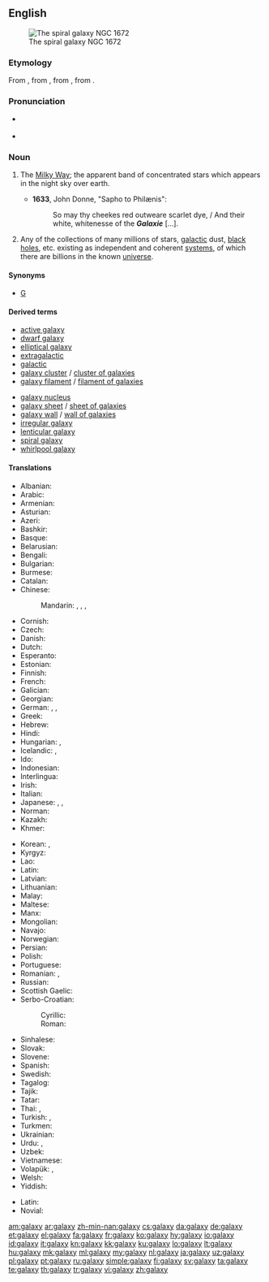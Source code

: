 {{slim-wikipedia}}

==English==
[[Image:NGC 1672 HST.jpg|thumb|The spiral galaxy NGC 1672]]

===Etymology===
From {{etyl|fro|en}} {{term|galaxie|lang=fro}}, from {{etyl|la|en}} {{term|galaxias|lang=la}}, from {{etyl|grc|en}} {{term|γαλαξίας||Milky Way|tr=galaxías|lang=grc|sc=polytonic}}, from {{term|γάλα||milk|tr=gala|lang=grc|sc=polytonic}}.

===Pronunciation===
* {{a|UK}} {{IPA|/ˈɡaləksi/|lang=en}}
* {{a|US}} {{IPA|/ˈɡæləksi/|lang=en}}

===Noun===
{{en-noun|galaxies}}

# {{context|now|_|rare|lang=en}} The [[Milky Way]]; the apparent band of concentrated stars which appears in the night sky over earth. {{defdate|from 14th c.}}
#* '''1633''', John Donne, "Sapho to Philænis":
#*: So may thy cheekes red outweare scarlet dye, / And their white, whitenesse of the '''''Galaxie''''' [...].
# {{context|galaxy|lang=en}} Any of the collections of many millions of stars, [[galactic]] dust, [[black hole]]s, etc. existing as independent and coherent [[system]]s, of which there are billions in the known [[universe]]. {{defdate|from 19th c.}}

====Synonyms====
* {{sense|astronomy}} [[G]] {{qualifier|abbreviation}}

====Derived terms====
{{rel-top|Terms derived from ''galaxy'' (noun)}}
* [[active galaxy]]
* [[dwarf galaxy]]
* [[elliptical galaxy]]
* [[extragalactic]]
* [[galactic]]
* [[galaxy cluster]] / [[cluster of galaxies]]
* [[galaxy filament]] / [[filament of galaxies]]
{{rel-mid}}
* [[galaxy nucleus]]
* [[galaxy sheet]] / [[sheet of galaxies]]
* [[galaxy wall]] / [[wall of galaxies]]
* [[irregular galaxy]]
* [[lenticular galaxy]]
* [[spiral galaxy]]
* [[whirlpool galaxy]]
{{rel-bottom}}

====Translations====
{{trans-see|the Milky Way|Milky Way}}

{{trans-top|collection of billions of stars, galactic dust, black holes, etc}}
* Albanian: {{t|sq|galaktikë|f}}
* Arabic: {{t|ar|مَجَرَّة|f}}
* Armenian: {{t|hy|գալակտիկա}}
* Asturian: {{t|ast|galaxa|f}}
* Azeri: {{t|az|qalaktika}}
* Bashkir: {{t|ba|галактика|sc=Cyrl}}
* Basque: {{t+|eu|galaxia}}
* Belarusian: {{t|be|гала́ктыка|f|sc=Cyrl}}
* Bengali: {{t|bn|ছায়াপথ|tr=chayapôth|sc=Beng}}
* Bulgarian: {{t|bg|гала́ктика|f|sc=Cyrl}}
* Burmese: {{t|my|ဂယ်လက်ဆီ|sc=Mymr}}
* Catalan: {{t|ca|galàxia|f}}
* Chinese:
*: Mandarin: {{t+|cmn|恆星系|sc=Hani}}, {{t+|cmn|恒星系|tr=héngxīngxì|sc=Hani}}, {{t|cmn|群星|tr=qúnxīng|sc=Hani}}, {{t+|cmn|星系|tr=xīngxì|sc=Hani}}
* Cornish: {{t|kw|galaksi|m}}
* Czech: {{t+|cs|galaxie|f}}
* Danish: {{t|da|galakse}}
* Dutch: {{t+|nl|sterrenstelsel|n}}
* Esperanto: {{t|eo|galaksio}}
* Estonian: {{t|et|galaktika}}
* Finnish: {{t+|fi|galaksi}}
* French: {{t+|fr|galaxie|f}}
* Galician: {{t|gl|galaxia|f}}
* Georgian: {{t|ka|გალაქტიკა|sc=Geor}}
* German: {{t+|de|Galaxie|f}}, {{t+|de|Galaxis|f}}, {{t+|de|Welteninsel|f}}
* Greek: {{t+|el|γαλαξίας|m}}
* Hebrew: {{t|he|גָּלַקְסְיָה|f|tr=galáksia}}
* Hindi: {{t|hi|गैलेक्सी|sc=Deva}}
* Hungarian: {{t+|hu|galaxis}}, {{t|hu|csillagváros}}
* Icelandic: {{t+|is|stjörnuþoka|f}}, {{t+|is|vetrarbraut|f}}
* Ido: {{t+|io|galaxio}}
* Indonesian: {{t+|id|galaksi}}
* Interlingua: {{t|ia|galaxia}}
* Irish: {{t|ga|réaltra|m}}
* Italian: {{t+|it|galassia|f}}
* Japanese: {{t+|ja|銀河|tr=ぎんが, ginga}}, {{t|ja|銀河系|tr=ぎんがけい, gingakei}}, {{t|ja|星雲|tr=せいうん, seiun}}
* Norman: {{t|nrf|galaxie|f}}
* Kazakh: {{t|kk|галактика|sc=Cyrl}}
* Khmer: {{t|km|កញ្ចុំផ្កាយ|tr=kanh jom pkary|sc=Khmr}}
{{trans-mid}}
* Korean: {{t|ko|은하}}, {{t|ko|은하계}}
* Kyrgyz: {{t|ky|галактика|sc=Cyrl}}
* Lao: {{t+|lo|ກາເລັກຊີ|sc=Laoo}}
* Latin: {{t|la|galaxias|m}}
* Latvian: {{t|lv|galaktika|f}}
* Lithuanian: {{t+|lt|galaktika|f}}
* Malay: {{t|ms|galaksi}}
* Maltese: {{t|mt|galassja|f}}
* Manx: {{t|gv|ard-chruinnaght|f}}
* Mongolian: {{t|mn|галактик|sc=Cyrl}}
* Navajo: {{t|nv|sǫʼ dah shijaaʼ}}
* Norwegian: {{t+|no|galakse|m}}
* Persian: {{t+|fa|کهکشان|tr=kahkašân}}
* Polish: {{t+|pl|galaktyka|f}}
* Portuguese: {{t+|pt|galáxia|f}}
* Romanian: {{t+|ro|galaxie|f}}, {{t|ro|galaxii|f-p}}
* Russian: {{t+|ru|гала́ктика|f}}
* Scottish Gaelic: {{t|gd|Slighe Chlann Uisnich|f}}
* Serbo-Croatian:
*: Cyrillic: {{t|sh|гала̀ксија|f|sc=Cyrl}}
*: Roman: {{t|sh|galàksija|f}}
* Sinhalese: {{t|si|මන්දාකිණි|sc=Sinh}}
* Slovak: {{t|sk|galaxia|f}}
* Slovene: {{t+|sl|galaksija|f}}
* Spanish: {{t+|es|galaxia|f}}
* Swedish: {{t+|sv|galax}}
* Tagalog: {{t|tl|galaksiya}}
* Tajik: {{t|tg|галактика|sc=Cyrl}}
* Tatar: {{t|tt|галактика|sc=Cyrl}}
* Thai: {{t|th|ดาราจักร|tr=daa-raa-jàk|sc=Thai}}, {{t+|th|กาแล็กซี|tr=gaa-láek-see|sc=Thai}}
* Turkish: {{t+|tr|galaksi}}, {{t+|tr|gökada}}
* Turkmen: {{t|tk|galaktika}}
* Ukrainian: {{t|uk|гала́ктика|f|sc=Cyrl}}
* Urdu: {{t|ur|کہکشاں|tr=kahkašān|sc=ur-Arab}}, {{t|ur|گلیکسی|tr=galeksī|sc=ur-Arab}}
* Uzbek: {{t+|uz|galaktika}}
* Vietnamese: {{t+|vi|thiên hà}}
* Volapük: {{t+|vo|galaxid}}, {{qualifier|obsolete}} {{t|vo|galaxüt}}
* Welsh: {{t|cy|galaeth|f}}
* Yiddish: {{t|yi|גאַלאַקטיק|f|sc=Hebr}}
{{trans-bottom}}

{{checktrans-top}}
* Latin: {{t-check|la|galactia|f}}
* Novial: {{t-check|nov|galaxie}}
{{trans-bottom}}

[[am:galaxy]]
[[ar:galaxy]]
[[zh-min-nan:galaxy]]
[[cs:galaxy]]
[[da:galaxy]]
[[de:galaxy]]
[[et:galaxy]]
[[el:galaxy]]
[[fa:galaxy]]
[[fr:galaxy]]
[[ko:galaxy]]
[[hy:galaxy]]
[[io:galaxy]]
[[id:galaxy]]
[[it:galaxy]]
[[kn:galaxy]]
[[kk:galaxy]]
[[ku:galaxy]]
[[lo:galaxy]]
[[lt:galaxy]]
[[hu:galaxy]]
[[mk:galaxy]]
[[ml:galaxy]]
[[my:galaxy]]
[[nl:galaxy]]
[[ja:galaxy]]
[[uz:galaxy]]
[[pl:galaxy]]
[[pt:galaxy]]
[[ru:galaxy]]
[[simple:galaxy]]
[[fi:galaxy]]
[[sv:galaxy]]
[[ta:galaxy]]
[[te:galaxy]]
[[th:galaxy]]
[[tr:galaxy]]
[[vi:galaxy]]
[[zh:galaxy]]